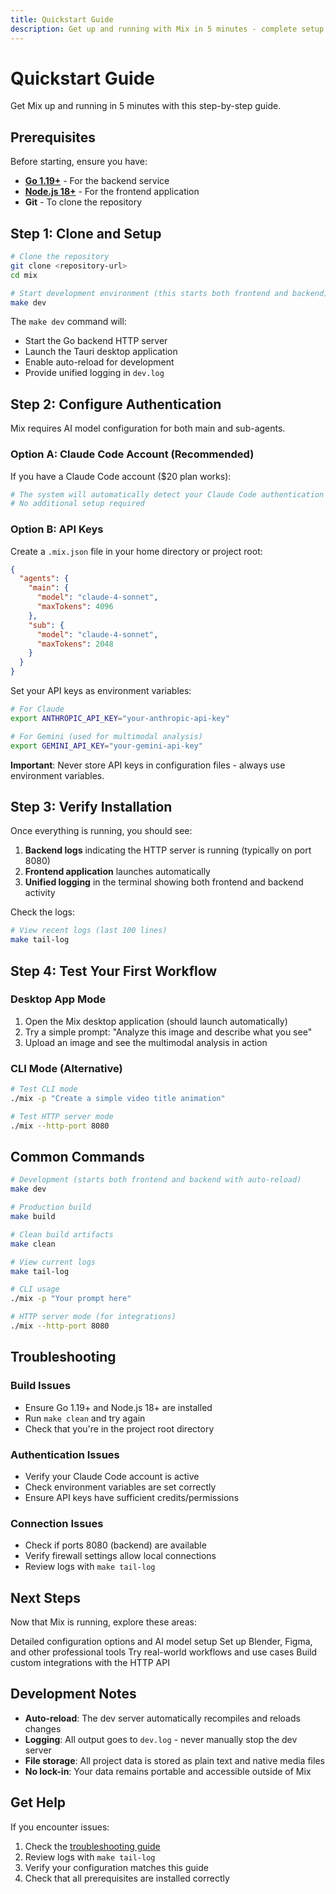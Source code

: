 ```yaml
---
title: Quickstart Guide
description: Get up and running with Mix in 5 minutes - complete setup guide for the multimodal AI workflow automation platform.
---
```


# Quickstart Guide

Get Mix up and running in 5 minutes with this step-by-step guide.

## Prerequisites

Before starting, ensure you have:

- **[Go 1.19+](https://golang.org/dl/)** - For the backend service
- **[Node.js 18+](https://nodejs.org/en/download/)** - For the frontend application
- **Git** - To clone the repository

## Step 1: Clone and Setup

```bash
# Clone the repository
git clone <repository-url>
cd mix

# Start development environment (this starts both frontend and backend)
make dev
```

The `make dev` command will:
- Start the Go backend HTTP server
- Launch the Tauri desktop application 
- Enable auto-reload for development
- Provide unified logging in `dev.log`

## Step 2: Configure Authentication

Mix requires AI model configuration for both main and sub-agents.

### Option A: Claude Code Account (Recommended)
If you have a Claude Code account ($20 plan works):

```bash
# The system will automatically detect your Claude Code authentication
# No additional setup required
```

### Option B: API Keys
Create a `.mix.json` file in your home directory or project root:

```json
{
  "agents": {
    "main": {
      "model": "claude-4-sonnet",
      "maxTokens": 4096
    },
    "sub": {
      "model": "claude-4-sonnet", 
      "maxTokens": 2048
    }
  }
}
```

Set your API keys as environment variables:

```bash
# For Claude
export ANTHROPIC_API_KEY="your-anthropic-api-key"

# For Gemini (used for multimodal analysis)
export GEMINI_API_KEY="your-gemini-api-key"
```

**Important**: Never store API keys in configuration files - always use environment variables.

## Step 3: Verify Installation

Once everything is running, you should see:

1. **Backend logs** indicating the HTTP server is running (typically on port 8080)
2. **Frontend application** launches automatically 
3. **Unified logging** in the terminal showing both frontend and backend activity

Check the logs:
```bash
# View recent logs (last 100 lines)
make tail-log
```

## Step 4: Test Your First Workflow

### Desktop App Mode
1. Open the Mix desktop application (should launch automatically)
2. Try a simple prompt: "Analyze this image and describe what you see"
3. Upload an image and see the multimodal analysis in action

### CLI Mode (Alternative)
```bash
# Test CLI mode
./mix -p "Create a simple video title animation"

# Test HTTP server mode
./mix --http-port 8080
```

## Common Commands

```bash
# Development (starts both frontend and backend with auto-reload)
make dev

# Production build
make build

# Clean build artifacts
make clean

# View current logs
make tail-log

# CLI usage
./mix -p "Your prompt here"

# HTTP server mode (for integrations)
./mix --http-port 8080
```

## Troubleshooting

### Build Issues
- Ensure Go 1.19+ and Node.js 18+ are installed
- Run `make clean` and try again
- Check that you're in the project root directory

### Authentication Issues
- Verify your Claude Code account is active
- Check environment variables are set correctly
- Ensure API keys have sufficient credits/permissions

### Connection Issues
- Check if ports 8080 (backend) are available
- Verify firewall settings allow local connections
- Review logs with `make tail-log`

## Next Steps

Now that Mix is running, explore these areas:

<Cards>
  <Card title="Configuration" href="/docs/configuration">
    Detailed configuration options and AI model setup
  </Card>
  
  <Card title="Tool Integrations" href="/docs/tools">
    Set up Blender, Figma, and other professional tools
  </Card>
  
  <Card title="Examples" href="/docs/examples">
    Try real-world workflows and use cases
  </Card>
  
  <Card title="API Reference" href="/docs/api">
    Build custom integrations with the HTTP API
  </Card>
</Cards>

## Development Notes

- **Auto-reload**: The dev server automatically recompiles and reloads changes
- **Logging**: All output goes to `dev.log` - never manually stop the dev server
- **File storage**: All project data is stored as plain text and native media files
- **No lock-in**: Your data remains portable and accessible outside of Mix

## Get Help

If you encounter issues:

1. Check the [troubleshooting guide](/docs/troubleshooting)
2. Review logs with `make tail-log`
3. Verify your configuration matches this guide
4. Check that all prerequisites are installed correctly